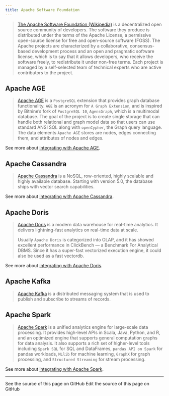 ```yaml
---
title: Apache Software Foundation
---
```


>[The Apache Software Foundation (Wikipedia)](https://en.wikipedia.org/wiki/The_Apache_Software_Foundation)
> is a decentralized open source community of developers. The software they
> produce is distributed under the terms of the Apache License, a permissive
> open-source license for free and open-source software (FOSS). The Apache projects
> are characterized by a collaborative, consensus-based development process
> and an open and pragmatic software license, which is to say that it
> allows developers, who receive the software freely, to redistribute
> it under non-free terms. Each project is managed by a self-selected
> team of technical experts who are active contributors to the project.

## Apache AGE

>[Apache AGE](https://age.apache.org/) is a `PostgreSQL` extension that provides
> graph database functionality. `AGE` is an acronym for `A Graph Extension`, and
> is inspired by Bitnine’s fork of `PostgreSQL 10`, `AgensGraph`, which is
> a multimodal database. The goal of the project is to create single
> storage that can handle both relational and graph model data so that users
> can use standard ANSI SQL along with `openCypher`, the Graph query language.
> The data elements `Apache AGE` stores are nodes, edges connecting them, and
> attributes of nodes and edges.

See more about [integrating with Apache AGE](/oss/python/integrations/graphs/apache_age).

## Apache Cassandra

>[Apache Cassandra](https://cassandra.apache.org/) is a NoSQL, row-oriented,
> highly scalable and highly available database. Starting with version 5.0,
> the database ships with vector search capabilities.

See more about [integrating with Apache Cassandra](/oss/python/integrations/providers/cassandra/).

## Apache Doris

>[Apache Doris](https://doris.apache.org/) is a modern data warehouse for
> real-time analytics. It delivers lightning-fast analytics on real-time data at scale.
>
>Usually `Apache Doris` is categorized into OLAP, and it has showed excellent
> performance in ClickBench — a Benchmark For Analytical DBMS. Since it has
> a super-fast vectorized execution engine, it could also be used as a fast vectordb.

See more about [integrating with Apache Doris](/oss/python/integrations/providers/apache_doris/).

## Apache Kafka

>[Apache Kafka](https://github.com/apache/kafka) is a distributed messaging system
> that is used to publish and subscribe to streams of records.


## Apache Spark

>[Apache Spark](https://spark.apache.org/) is a unified analytics engine for
> large-scale data processing. It provides high-level APIs in Scala, Java,
> Python, and R, and an optimized engine that supports general computation
> graphs for data analysis. It also supports a rich set of higher-level
> tools including `Spark SQL` for SQL and DataFrames, `pandas API on Spark`
> for pandas workloads, `MLlib` for machine learning,
> `GraphX` for graph processing, and `Structured Streaming` for stream processing.

See more about [integrating with Apache Spark](/oss/python/integrations/providers/spark).

---

<CardGroup cols={2}>
  <Card title="View Source" icon="eye" href="https://github.com/langchain-ai/docs/blob/main/src/oss/python/integrations/providers/apache.mdx">
    See the source of this page on GitHub
  </Card>
  <Card title="Edit Source" icon="pen-to-square" href="https://github.com/langchain-ai/docs/edit/main/src/oss/python/integrations/providers/apache.mdx">
    Edit the source of this page on GitHub
  </Card>
</CardGroup>
